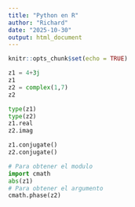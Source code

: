 ---
title: "Python en R"
author: "Richard"
date: "2025-10-30"
output: html_document
---

```{r setup, include=FALSE}
knitr::opts_chunk$set(echo = TRUE)
```

```{python}
z1 = 4+3j
z1
z2 = complex(1,7)
z2
```
```{python}
type(z1)
type(z2)
z1.real
z2.imag
```
```{python}
z1.conjugate()
z2.conjugate()
```
```{python}
# Para obtener el modulo
import cmath
abs(z1)
# Para obtener el argumento
cmath.phase(z2)
```

